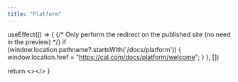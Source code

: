 ```yaml
---
title: "Platform"
---
```



  useEffect(() => {
    {/* Only perform the redirect on the published site (no need in the preview) */}
    if (window.location.pathname?.startsWith('/docs/platform')) {
      window.location.href = "https://cal.com/docs/platform/welcome";
    }
  }, [])
  
  return <></>
}

<Redirect />
